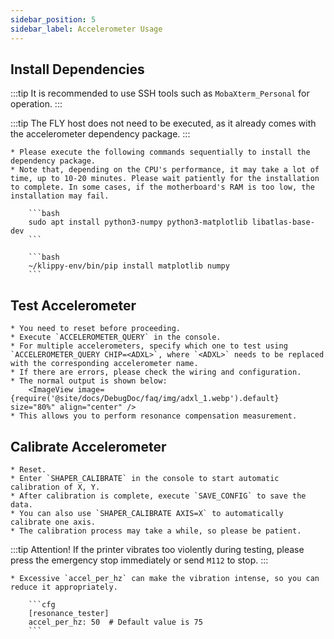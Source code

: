 ```yaml
---
sidebar_position: 5
sidebar_label: Accelerometer Usage
---
```


## Install Dependencies

:::tip
It is recommended to use SSH tools such as `MobaXterm_Personal` for operation.
:::

:::tip
The FLY host does not need to be executed, as it already comes with the accelerometer dependency package.
:::

    * Please execute the following commands sequentially to install the dependency package.
    * Note that, depending on the CPU's performance, it may take a lot of time, up to 10-20 minutes. Please wait patiently for the installation to complete. In some cases, if the motherboard's RAM is too low, the installation may fail.

        ```bash
        sudo apt install python3-numpy python3-matplotlib libatlas-base-dev
        ```

        ```bash
        ~/klippy-env/bin/pip install matplotlib numpy
        ```

## Test Accelerometer

    * You need to reset before proceeding.
    * Execute `ACCELEROMETER_QUERY` in the console.
    * For multiple accelerometers, specify which one to test using `ACCELEROMETER_QUERY CHIP=<ADXL>`, where `<ADXL>` needs to be replaced with the corresponding accelerometer name.
    * If there are errors, please check the wiring and configuration.
    * The normal output is shown below:
        <ImageView image={require('@site/docs/DebugDoc/faq/img/adxl_1.webp').default} size="80%" align="center" />
    * This allows you to perform resonance compensation measurement.

## Calibrate Accelerometer

    * Reset.
    * Enter `SHAPER_CALIBRATE` in the console to start automatic calibration of X, Y.
    * After calibration is complete, execute `SAVE_CONFIG` to save the data.
    * You can also use `SHAPER_CALIBRATE AXIS=X` to automatically calibrate one axis.
    * The calibration process may take a while, so please be patient.

:::tip
Attention! If the printer vibrates too violently during testing, please press the emergency stop immediately or send `M112` to stop.
:::

    * Excessive `accel_per_hz` can make the vibration intense, so you can reduce it appropriately.

        ```cfg
        [resonance_tester]
        accel_per_hz: 50  # Default value is 75
        ```